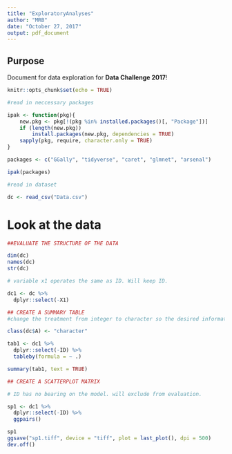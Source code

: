 ```yaml
---
title: "ExploratoryAnalyses"
author: "MRB"
date: "October 27, 2017"
output: pdf_document
---
```


## Purpose
Document for data exploration for __Data Challenge 2017__!

```r
knitr::opts_chunk$set(echo = TRUE)

#read in neccessary packages

ipak <- function(pkg){
    new.pkg <- pkg[!(pkg %in% installed.packages()[, "Package"])]
    if (length(new.pkg)) 
        install.packages(new.pkg, dependencies = TRUE)
    sapply(pkg, require, character.only = TRUE)
}

packages <- c("GGally", "tidyverse", "caret", "glmnet", "arsenal")

ipak(packages)

#read in dataset

dc <- read_csv("Data.csv")

```

# Look at the data
```r

##EVALUATE THE STRUCTURE OF THE DATA

dim(dc)
names(dc)
str(dc)

# variable x1 operates the same as ID. Will keep ID.

dc1 <- dc %>% 
  dplyr::select(-X1)

## CREATE A SUMMARY TABLE
#change the treatment from integer to character so the desired information is expressed in the summary table

class(dc$A) <- "character"

tab1 <- dc1 %>% 
  dplyr::select(-ID) %>% 
  tableby(formula = ~ .)

summary(tab1, text = TRUE)

## CREATE A SCATTERPLOT MATRIX

# ID has no bearing on the model. will exclude from evaluation.

sp1 <- dc1 %>% 
  dplyr::select(-ID) %>% 
  ggpairs()

sp1
ggsave("sp1.tiff", device = "tiff", plot = last_plot(), dpi = 500)
dev.off()
```



